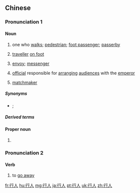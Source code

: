==Chinese==
{{zh-forms}}

===Pronunciation 1===
{{zh-pron
|m=xíngrén
|c=hang4 jan4
|md=hèng-ìng
|mn=qz,tp,xm:hêng-lîn/kh,zz:hêng-jîn
|ma=y
|cat=n,pn
}}

====Noun====
{{zh-noun}}

# one who [[walk]]s; [[pedestrian]]; [[foot passenger]]; [[passerby]]
# {{lb|zh|literary}} [[traveller]] [[on foot]]
# {{lb|zh|historical}} [[envoy]]; [[messenger]]
# {{lb|zh|historical}} [[official]] responsible for [[arranging]] [[audience]]s with the [[emperor]]
# {{lb|zh|obsolete}} [[matchmaker]]

=====Synonyms=====
* {{sense|pedestrian}} {{zh-l|步行者}}; {{zh-l|行者}}

=====Derived terms=====
{{zh-der|行人穿越道|行人道|行人路|行人徑|大行人|路上行人口似碑|行人天橋}}

====Proper noun====
{{zh-proper}}

# {{surname|lang=zh}}

===Pronunciation 2===
{{zh-pron
|c=haang4 jan4
|cat=v
}}

====Verb====
{{zh-verb}}

# {{lb|zh|Cantonese}} to [[go away]]

{{zh-cat|Intermediate}}

[[fr:行人]]
[[hu:行人]]
[[mg:行人]]
[[ja:行人]]
[[pt:行人]]
[[uk:行人]]
[[zh:行人]]